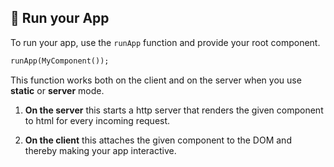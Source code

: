 
## 🚀 Run your App

To run your app, use the `runApp` function and provide your root component.

```dart
runApp(MyComponent());
```

This function works both on the client and on the server when you use **static** or **server** mode.

1. **On the server** this starts a http server that renders the given component to html for every
incoming request.

2. **On the client** this attaches the given component to the DOM and thereby making your app interactive.
